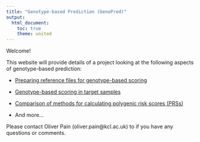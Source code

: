 ---
title: "Genotype-based Prediction (GenoPred)"
output: 
  html_document:
    toc: true
    theme: united
---

Welcome!

This website will provide details of a project looking at the following aspects of genotype-based prediction:

* [Preparing reference files for genotype-based scoring](https://opain.github.io/GenoPred/Pipeline_prep.html)

* [Genotype-based scoring in target samples](https://opain.github.io/GenoPred/Genotype-based_scoring_in_target_samples.html)

* [Comparison of methods for calculating polygenic risk scores (PRSs)](https://opain.github.io/GenoPred/Determine_optimal_polygenic_scoring_approach.html)

* And more...

Please contact Oliver Pain (oliver.pain@kcl.ac.uk) to if you have any questions or comments.



